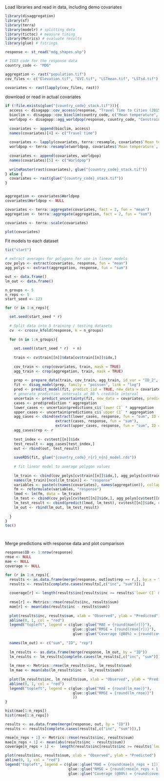 
Load libraries and read in data, including demo covariates

```r
library(disaggregation)
library(sf)
library(terra)
library(modelr) # splitting data
library(tictoc) # measure timing
library(Metrics) # evaluate results
library(glue) # fstrings

response <- st_read("mdg_shapes.shp")

# ISO3 code for the response data
country_code <- "MDG"

aggregation <- rast("population.tif")
cov_files <- c("Elevation.tif", "EVI.tif", "LSTmean.tif", "LSTsd.tif")

covariates <- rast(lapply(cov_files, rast))
```

download or read in actual covariates

```r
if (!file.exists(glue("{country_code}_stack.tif"))){
  access <- disagapp::cov_access(response, "Travel Time to Cities (2015)")
  bioclim <- disagapp::cov_bioclim(country_code, c("Mean temperature", "Isothermality", "Total precipitation"), response)
  worldpop <- disagapp::agg_worldpop(response, country_code, "Constrained", "1km", 2020)
  
  covariates <- append(bioclim, access)
  names(covariates)[4] <- c("Travel time")
  
  covariates <- lapply(covariates, terra::resample, covariates$`Mean temperature`)
  worldpop <- terra::resample(worldpop, covariates$`Mean temperature`, method = "sum")
  
  covariates <- append(covariates, worldpop)
  names(covariates)[5] <- c("Worldpop")
  
  writeRaster(rast(covariates), glue("{country_code}_stack.tif"))
} else {
  covariates <- rast(glue("{country_code}_stack.tif"))
}


aggregation <- covariates$Worldpop
covariates$Worldpop <- NULL

covariates <- terra::aggregate(covariates, fact = 2, fun = "mean")
aggregation <- terra::aggregate(aggregation, fact = 2, fun = "sum")

covariates <- terra::scale(covariates)

plot(covariates)
```


Fit models to each dataset

```r

tic("start")

# extract averages for polygons for use in linear models
cov_polys <- extract(covariates, response, fun = "mean")
agg_polys <- extract(aggregation, response, fun = "sum")

out <- data.frame()
lm_out <- data.frame()

n_groups <- 5
n_reps <- 5
start_seed <- 123

for (r in 1:n_reps){

  set.seed(start_seed * r)
  
  # Split data into 5 training / testing datasets
  cv  <- crossv_kfold(response, k = n_groups)
  
  for (n in 1:n_groups){
    
    set.seed((start_seed * r)  + n)
    
    train <- cv$train[[n]]$data[cv$train[[n]]$idx,]
  
    cov_train <- crop(covariates, train, mask = TRUE)
    agg_train <- crop(aggregation, train, mask = TRUE)
  
    prep <- prepare_data(train, cov_train, agg_train, id_var = "ID_2", response_var = "inc", na_action = TRUE, make_mesh = TRUE)
    fit <- disag_model(prep, family = "poisson", link = "log")
    pred <- predict_model(fit, predict_iid = TRUE, new_data = covariates)
    # generate prediction intervals at 80 % credible interval
    uncertain <- predict_uncertainty(fit, new_data = covariates, predict_iid = TRUE, CI = 0.8)
    cases <- pred$prediction * aggregation
    lower_cases <- uncertain$predictions_ci$`lower CI` * aggregation
    upper_cases <- uncertain$predictions_ci$`upper CI` * aggregation
    agg_cases <- cbind(extract(lower_cases, response, fun = "sum", ID = FALSE), 
                       extract(cases, response, fun = "sum"), 
                       extract(upper_cases, response, fun = "sum", ID = FALSE))
    agg_cases$rep <- r
  
    test_index <- cv$test[[n]]$idx
    test_result <- agg_cases[test_index,]
    out <- rbind(out, test_result)
  
    saveRDS(fit, glue("{country_code}_r{r}_n{n}_model.rds"))
    
    # fit linear model to average polygon values
  
    lm_train <- cbind(cov_polys[cv$train[[n]]$idx,], agg_polys[cv$train[[n]]$idx,], response$inc[cv$train[[n]]$idx])
    names(lm_train)[ncol(lm_train)] <- "response"
    variables <- paste(c(names(covariates), names(aggregation)), collapse = " * ")
    fm <- reformulate(variables, "response")
    lmod <- lm(fm, data = lm_train)
    lm_test <- cbind(cov_polys[cv$test[[n]]$idx,], agg_polys[cv$test[[n]]$idx,], response$inc[cv$test[[n]]$idx])
    lm_test_result <- cbind(predict(lmod, lm_test), cv$test[[n]]$idx, r)
    lm_out <- rbind(lm_out, lm_test_result)
    
  }
}
toc()




```

Merge predictions with response data and plot comparison

```r

response$ID <- 1:nrow(response)
rmse <- NULL
mae <- NULL
coverage <- NULL

for (r in 1:n_reps){
  results <- as.data.frame(merge(response, out[out$rep == r,], by.x = "ID", by.y="ID"))
  results <- results[complete.cases(results[,c("inc", "sum")]),]
  
  coverage[r] <- length(results$inc[results$inc >= results$`lower CI` & results$inc <= results$`upper CI`]) / nrow(response) * 100
  
  rmse[r] <- Metrics::rmse(results$inc, results$sum)
  mae[r] <- mean(abs(results$inc - results$sum))
  
  plot(results$inc, results$sum, xlab = "Observed", ylab = "Predicted")
  abline(0, 1, col = "red")
  legend("topleft", legend = c(glue::glue("MAE = {round(mae[r])}"),
                               glue::glue("RMSE = {round(rmse[r])}"),
                               glue::glue("Coverage (@80%) = {round(coverage[r])} % ")))
  
  names(lm_out) <- c("sum", "ID", "rep")
  
  lm_results <- as.data.frame(merge(response, lm_out, by = "ID"))
  lm_results <- lm_results[complete.cases(lm_results[,c("inc", "sum")]),]
  
  lm_rmse <- Metrics::rmse(lm_results$inc, lm_results$sum)
  lm_mae <- mean(abs(lm_results$inc - lm_results$sum))
  
  plot(lm_results$inc, lm_results$sum, xlab = "Observed", ylab = "Predicted")
  abline(0, 1, col = "red")
  legend("topleft", legend = c(glue::glue("MAE = {round(lm_mae)}"), 
                               glue::glue("RMSE = {round(lm_rmse)}")
                               ))
}

hist(mae[1:n_reps])
hist(rmse[1:n_reps])

results <- as.data.frame(merge(response, out, by = "ID"))
results <- results[complete.cases(results[,c("inc", "sum")]),]

rmse[n_reps + 1] <- Metrics::rmse(results$inc, results$sum)
mae[n_reps + 1] <- mean(abs(results$inc - results$sum))
coverage[n_reps + 1] <-  length(results$inc[results$inc >= results$`lower CI` & results$inc <= results$`upper CI`]) / nrow(response) * 100

plot(results$inc, results$sum, xlab = "Observed", ylab = "Predicted")
abline(0, 1, col = "red")
legend("topleft", legend = c(glue::glue("MAE = {round(mae[n_reps + 1])}"), 
                             glue::glue("RMSE = {round(rmse[n_reps + 1])}"),
                             glue::glue("Coverage (@80%) = {round(coverage[n_reps + 1])} % ")))
  
```

